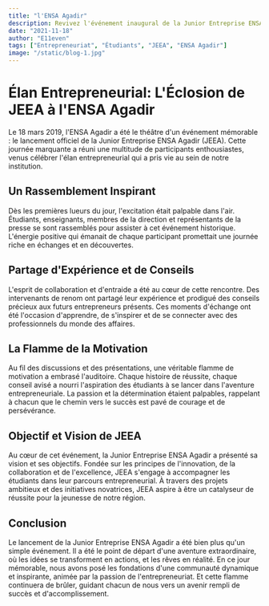 ```yaml
---
title: "l'ENSA Agadir"
description: Revivez l'événement inaugural de la Junior Entreprise ENSA Agadir (JEEA) à l'ENSA Agadir, où l'énergie, l'enthousiasme et la passion pour l'entrepreneuriat étudiant étaient à l'honneur.
date: "2021-11-18"
author: "E11even"
tags: ["Entrepreneuriat", "Étudiants", "JEEA", "ENSA Agadir"]
image: "/static/blog-1.jpg"
---
```


# Élan Entrepreneurial: L'Éclosion de JEEA à l'ENSA Agadir

Le 18 mars 2019, l'ENSA Agadir a été le théâtre d'un événement mémorable : le lancement officiel de la Junior Entreprise ENSA Agadir (JEEA). Cette journée marquante a réuni une multitude de participants enthousiastes, venus célébrer l'élan entrepreneurial qui a pris vie au sein de notre institution.

## Un Rassemblement Inspirant

Dès les premières lueurs du jour, l'excitation était palpable dans l'air. Étudiants, enseignants, membres de la direction et représentants de la presse se sont rassemblés pour assister à cet événement historique. L'énergie positive qui émanait de chaque participant promettait une journée riche en échanges et en découvertes.

## Partage d'Expérience et de Conseils

L'esprit de collaboration et d'entraide a été au cœur de cette rencontre. Des intervenants de renom ont partagé leur expérience et prodigué des conseils précieux aux futurs entrepreneurs présents. Ces moments d'échange ont été l'occasion d'apprendre, de s'inspirer et de se connecter avec des professionnels du monde des affaires.

## La Flamme de la Motivation

Au fil des discussions et des présentations, une véritable flamme de motivation a embrasé l'auditoire. Chaque histoire de réussite, chaque conseil avisé a nourri l'aspiration des étudiants à se lancer dans l'aventure entrepreneuriale. La passion et la détermination étaient palpables, rappelant à chacun que le chemin vers le succès est pavé de courage et de persévérance.

## Objectif et Vision de JEEA

Au cœur de cet événement, la Junior Entreprise ENSA Agadir a présenté sa vision et ses objectifs. Fondée sur les principes de l'innovation, de la collaboration et de l'excellence, JEEA s'engage à accompagner les étudiants dans leur parcours entrepreneurial. À travers des projets ambitieux et des initiatives novatrices, JEEA aspire à être un catalyseur de réussite pour la jeunesse de notre région.

## Conclusion

Le lancement de la Junior Entreprise ENSA Agadir a été bien plus qu'un simple événement. Il a été le point de départ d'une aventure extraordinaire, où les idées se transforment en actions, et les rêves en réalité. En ce jour mémorable, nous avons posé les fondations d'une communauté dynamique et inspirante, animée par la passion de l'entrepreneuriat. Et cette flamme continuera de brûler, guidant chacun de nous vers un avenir rempli de succès et d'accomplissement.
